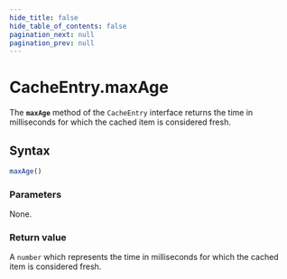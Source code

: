 ```yaml
---
hide_title: false
hide_table_of_contents: false
pagination_next: null
pagination_prev: null
---
```

# CacheEntry.maxAge

The **`maxAge`** method of the `CacheEntry` interface returns the time in milliseconds for which the cached item is considered fresh.

## Syntax

```js
maxAge()
```

### Parameters

None.

### Return value

A `number` which represents the time in milliseconds for which the cached item is considered fresh.